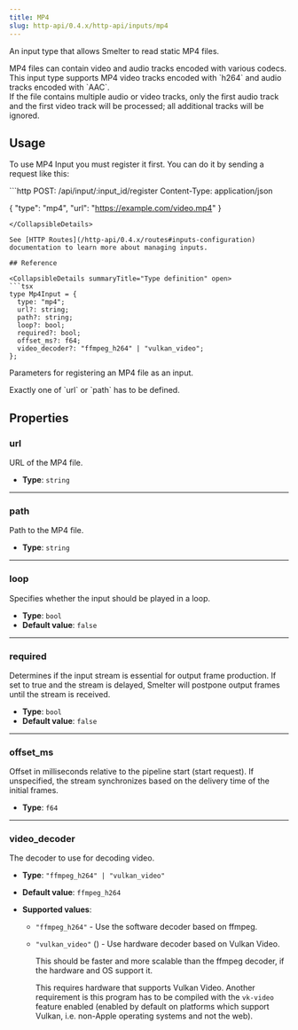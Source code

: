 ```yaml
---
title: MP4
slug: http-api/0.4.x/http-api/inputs/mp4
---
```



An input type that allows Smelter to read static MP4 files.

<Aside>
  MP4 files can contain video and audio tracks encoded with various codecs. This
  input type supports MP4 video tracks encoded with `h264` and audio tracks
  encoded with `AAC`.
</Aside>

<Aside type="caution">
  If the file contains multiple audio or video tracks, only the first audio
  track and the first video track will be processed; all additional tracks will
  be ignored.
</Aside>

## Usage

To use MP4 Input you must register it first. You can do it by sending a request like this:

<CollapsibleDetails summaryTitle="Example request" open>
  ```http
  POST: /api/input/:input_id/register
  Content-Type: application/json

  {
    "type": "mp4",
    "url": "https://example.com/video.mp4"
  }
  ```
</CollapsibleDetails>

See [HTTP Routes](/http-api/0.4.x/routes#inputs-configuration) documentation to learn more about managing inputs.

## Reference

<CollapsibleDetails summaryTitle="Type definition" open>
  ```tsx
  type Mp4Input = {
    type: "mp4";
    url?: string;
    path?: string;
    loop?: bool;
    required?: bool;
    offset_ms?: f64;
    video_decoder?: "ffmpeg_h264" | "vulkan_video";
  };
  ```
</CollapsibleDetails>

Parameters for registering an MP4 file as an input.

<Aside>Exactly one of `url` or `path` has to be defined.</Aside>

## Properties

### url

URL of the MP4 file.

* **Type**: `string`

***

### path

Path to the MP4 file.

* **Type**: `string`

***

### loop

Specifies whether the input should be played in a loop.

* **Type**: `bool`
* **Default value**: `false`

***

### required

Determines if the input stream is essential for output frame production. If set to true and the stream is delayed, Smelter will postpone output frames until the stream is received.

* **Type**: `bool`
* **Default value**: `false`

***

### offset\_ms

Offset in milliseconds relative to the pipeline start (start request). If unspecified, the stream synchronizes based on the delivery time of the initial frames.

* **Type**: `f64`

***

### video\_decoder

The decoder to use for decoding video.

* **Type**: `"ffmpeg_h264" | "vulkan_video"`
* **Default value**: `ffmpeg_h264`
* **Supported values**:

  * `"ffmpeg_h264"` - Use the software decoder based on ffmpeg.
  * `"vulkan_video"` (<Badge text="Required feature:vk-video" variant="note" />) - Use hardware decoder based on Vulkan Video.

    This should be faster and more scalable than the ffmpeg decoder, if the hardware and OS
    support it.

    This requires hardware that supports Vulkan Video. Another requirement is this program has
    to be compiled with the `vk-video` feature enabled (enabled by default on platforms which
    support Vulkan, i.e. non-Apple operating systems and not the web).
